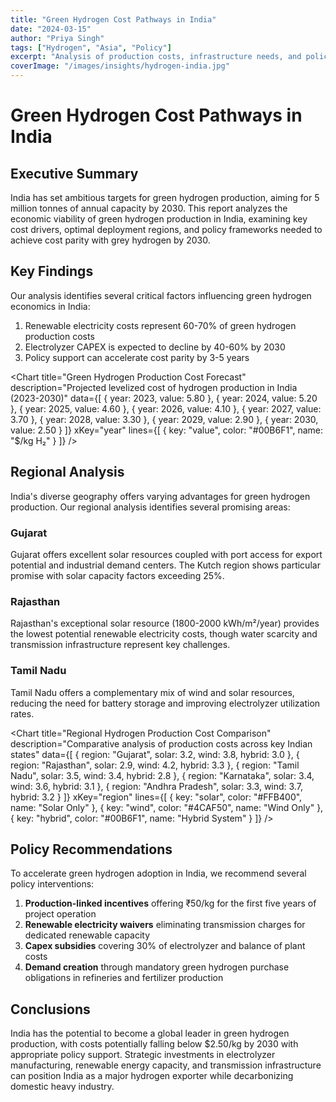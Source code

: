 ```yaml
---
title: "Green Hydrogen Cost Pathways in India"
date: "2024-03-15"
author: "Priya Singh"
tags: ["Hydrogen", "Asia", "Policy"]
excerpt: "Analysis of production costs, infrastructure needs, and policy support for green hydrogen in India through 2030."
coverImage: "/images/insights/hydrogen-india.jpg"
---
```


# Green Hydrogen Cost Pathways in India

## Executive Summary

India has set ambitious targets for green hydrogen production, aiming for 5 million tonnes of annual capacity by 2030. This report analyzes the economic viability of green hydrogen production in India, examining key cost drivers, optimal deployment regions, and policy frameworks needed to achieve cost parity with grey hydrogen by 2030.

## Key Findings

Our analysis identifies several critical factors influencing green hydrogen economics in India:

1. Renewable electricity costs represent 60-70% of green hydrogen production costs
2. Electrolyzer CAPEX is expected to decline by 40-60% by 2030
3. Policy support can accelerate cost parity by 3-5 years

<Chart 
  title="Green Hydrogen Production Cost Forecast"
  description="Projected levelized cost of hydrogen production in India (2023-2030)"
  data={[
    { year: 2023, value: 5.80 },
    { year: 2024, value: 5.20 },
    { year: 2025, value: 4.60 },
    { year: 2026, value: 4.10 },
    { year: 2027, value: 3.70 },
    { year: 2028, value: 3.30 },
    { year: 2029, value: 2.90 },
    { year: 2030, value: 2.50 }
  ]}
  xKey="year"
  lines={[
    { key: "value", color: "#00B6F1", name: "$/kg H₂" }
  ]}
/>

## Regional Analysis

India's diverse geography offers varying advantages for green hydrogen production. Our regional analysis identifies several promising areas:

### Gujarat

Gujarat offers excellent solar resources coupled with port access for export potential and industrial demand centers. The Kutch region shows particular promise with solar capacity factors exceeding 25%.

### Rajasthan

Rajasthan's exceptional solar resource (1800-2000 kWh/m²/year) provides the lowest potential renewable electricity costs, though water scarcity and transmission infrastructure represent key challenges.

### Tamil Nadu

Tamil Nadu offers a complementary mix of wind and solar resources, reducing the need for battery storage and improving electrolyzer utilization rates.

<Chart 
  title="Regional Hydrogen Production Cost Comparison"
  description="Comparative analysis of production costs across key Indian states"
  data={[
    { region: "Gujarat", solar: 3.2, wind: 3.8, hybrid: 3.0 },
    { region: "Rajasthan", solar: 2.9, wind: 4.2, hybrid: 3.3 },
    { region: "Tamil Nadu", solar: 3.5, wind: 3.4, hybrid: 2.8 },
    { region: "Karnataka", solar: 3.4, wind: 3.6, hybrid: 3.1 },
    { region: "Andhra Pradesh", solar: 3.3, wind: 3.7, hybrid: 3.2 }
  ]}
  xKey="region"
  lines={[
    { key: "solar", color: "#FFB400", name: "Solar Only" },
    { key: "wind", color: "#4CAF50", name: "Wind Only" },
    { key: "hybrid", color: "#00B6F1", name: "Hybrid System" }
  ]}
/>

## Policy Recommendations

To accelerate green hydrogen adoption in India, we recommend several policy interventions:

1. **Production-linked incentives** offering ₹50/kg for the first five years of project operation
2. **Renewable electricity waivers** eliminating transmission charges for dedicated renewable capacity
3. **Capex subsidies** covering 30% of electrolyzer and balance of plant costs
4. **Demand creation** through mandatory green hydrogen purchase obligations in refineries and fertilizer production

## Conclusions

India has the potential to become a global leader in green hydrogen production, with costs potentially falling below $2.50/kg by 2030 with appropriate policy support. Strategic investments in electrolyzer manufacturing, renewable energy capacity, and transmission infrastructure can position India as a major hydrogen exporter while decarbonizing domestic heavy industry.